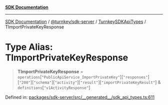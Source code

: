 [**SDK Documentation**](../../../../../README.mdx)

***

[SDK Documentation](../../../../../packages.mdx) / [@turnkey/sdk-server](../../../README.mdx) / [TurnkeySDKApiTypes](../README.mdx) / TImportPrivateKeyResponse

# Type Alias: TImportPrivateKeyResponse

> **TImportPrivateKeyResponse** = `operations`\[`"PublicApiService_ImportPrivateKey"`\]\[`"responses"`\]\[`"200"`\]\[`"schema"`\]\[`"activity"`\]\[`"result"`\]\[`"importPrivateKeyResult"`\] & `definitions`\[`"v1ActivityResponse"`\]

Defined in: [packages/sdk-server/src/\_\_generated\_\_/sdk\_api\_types.ts:611](https://github.com/tkhq/sdk/blob/e1b1a69bdd608320aaf03cc2dbbf68dc0c52b28d/packages/sdk-server/src/__generated__/sdk_api_types.ts#L611)
